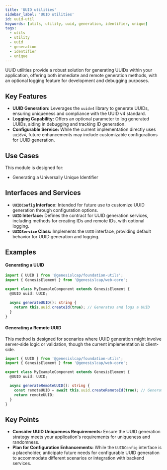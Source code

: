 ```yaml
---
title: 'UUID utilities'
sidebar_label: 'UUID utilities'
id: uuid-util
keywords: [utils, utility, uuid, generation, identifier, unique]
tags:
  - utils
  - utility
  - uuid
  - generation
  - identifier
  - unique
---
```


UUID utilities provide a robust solution for generating UUIDs within your application, offering both immediate and remote generation methods, with an optional logging feature for development and debugging purposes.

## Key Features

- **UUID Generation:** Leverages the `uuidv4` library to generate UUIDs, ensuring uniqueness and compliance with the UUID v4 standard.
- **Logging Capability:** Offers an optional parameter to log generated UUIDs, aiding in debugging and tracking ID generation.
- **Configurable Service:** While the current implementation directly uses `uuidv4`, future enhancements may include customizable configurations for UUID generation.

## Use Cases

This module is designed for:
- Generating a Universally Unique Identifier

## Interfaces and Services

- **`UUIDConfig` Interface:** Intended for future use to customize UUID generation through configuration options.
- **`UUID` Interface:** Defines the contract for UUID generation services, including methods for creating IDs and remote IDs, with optional logging.
- **`UUIDService` Class:** Implements the `UUID` interface, providing default behavior for UUID generation and logging.

## Examples

#### Generating a UUID

```typescript
import { UUID } from '@genesislcap/foundation-utils';
import { GenesisElement } from '@genesislcap/web-core';

export class MyExampleComponent extends GenesisElement {
  @UUID uuid: UUID;

  async generateUUID(): string {
    return this.uuid.createId(true); // Generates and logs a UUID
  }
}
```

#### Generating a Remote UUID

This method is designed for scenarios where UUID generation might involve server-side logic or validation, though the current implementation is client-side.

```typescript
import { UUID } from '@genesislcap/foundation-utils';
import { GenesisElement } from '@genesislcap/web-core';

export class MyExampleComponent extends GenesisElement {
  @UUID uuid: UUID;

  async generateRemoteUUID(): string {
    const remoteUUID = await this.uuid.createRemoteId(true); // Generates and logs a remote UUID
    return remoteUUID;
  }
}
```

## Key Points

- **Consider UUID Uniqueness Requirements:** Ensure the UUID generation strategy meets your application's requirements for uniqueness and randomness.
- **Plan for Configuration Enhancements:** While the `UUIDConfig` interface is a placeholder, anticipate future needs for configurable UUID generation to accommodate different scenarios or integration with backend services.
